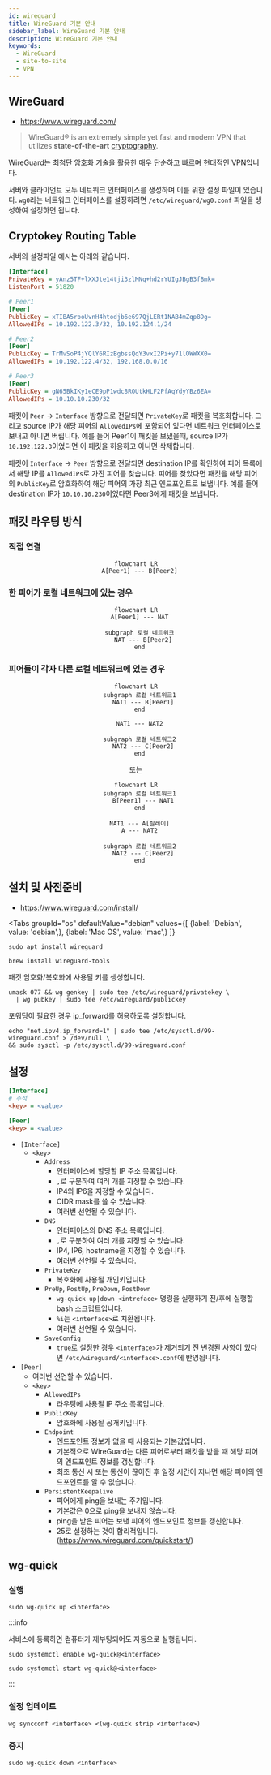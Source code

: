 ```yaml
---
id: wireguard
title: WireGuard 기본 안내
sidebar_label: WireGuard 기본 안내
description: WireGuard 기본 안내
keywords:
  - WireGuard
  - site-to-site
  - VPN
---
```



## WireGuard

- https://www.wireguard.com/

> WireGuard® is an extremely simple yet fast and modern VPN that utilizes **state-of-the-art** [cryptography](https://www.wireguard.com/protocol/).

WireGuard는 최첨단 암호화 기술을 활용한 매우 단순하고 빠르며 현대적인 VPN입니다.

서버와 클라이언트 모두 네트워크 인터페이스를 생성하며 이를 위한 설정 파일이 있습니다. `wg0`라는 네트워크 인터페이스를 설정하려면 `/etc/wireguard/wg0.conf` 파일을 생성하여 설정하면 됩니다.

## Cryptokey Routing Table

서버의 설정파일 예시는 아래와 같습니다.

```ini title="/etc/wireguard/wg0.conf"
[Interface]
PrivateKey = yAnz5TF+lXXJte14tji3zlMNq+hd2rYUIgJBgB3fBmk=
ListenPort = 51820

# Peer1
[Peer]
PublicKey = xTIBA5rboUvnH4htodjb6e697QjLERt1NAB4mZqp8Dg=
AllowedIPs = 10.192.122.3/32, 10.192.124.1/24

# Peer2
[Peer]
PublicKey = TrMvSoP4jYQlY6RIzBgbssQqY3vxI2Pi+y71lOWWXX0=
AllowedIPs = 10.192.122.4/32, 192.168.0.0/16

# Peer3
[Peer]
PublicKey = gN65BkIKy1eCE9pP1wdc8ROUtkHLF2PfAqYdyYBz6EA=
AllowedIPs = 10.10.10.230/32
```

패킷이 `Peer` -\> `Interface` 방향으로 전달되면 `PrivateKey`로 패킷을 복호화합니다. 그리고 source IP가 해당 피어의 `AllowedIPs`에 포함되어 있다면 네트워크 인터페이스로 보내고 아니면 버립니다. 예를 들어 Peer1이 패킷을 보냈을때, source IP가 `10.192.122.3`이었다면 이 패킷을 허용하고 아니면 삭제합니다.

패킷이 `Interface` -\> `Peer` 방향으로 전달되면 destination IP를 확인하여 피어 목록에서 해당 IP를 `AllowedIPs`로 가진 피어를 찾습니다. 피어를 찾았다면 패킷을 해당 피어의 `PublicKey`로 암호화하여 해당 피어의 가장 최근 엔드포인트로 보냅니다. 예를 들어 destination IP가 `10.10.10.230`이었다면 Peer3에게 패킷을 보냅니다.

## 패킷 라우팅 방식

### 직접 연결

<center>

```mermaid
flowchart LR
  A[Peer1] --- B[Peer2]
```

</center>

### 한 피어가 로컬 네트워크에 있는 경우

<center>

```mermaid
flowchart LR
  A[Peer1] --- NAT

  subgraph 로컬 네트워크
    NAT --- B[Peer2]
  end
```

</center>

### 피어들이 각자 다른 로컬 네트워크에 있는 경우

<center>

```mermaid
flowchart LR
  subgraph 로컬 네트워크1
    NAT1 --- B[Peer1]
  end

  NAT1 --- NAT2

  subgraph 로컬 네트워크2
    NAT2 --- C[Peer2]
  end
```

</center>

<center>또는</center>

<center>

```mermaid
flowchart LR
  subgraph 로컬 네트워크1
    B[Peer1] --- NAT1
  end

  NAT1 --- A[릴레이]
  A --- NAT2

  subgraph 로컬 네트워크2
    NAT2 --- C[Peer2]
  end
```

</center>

## 설치 및 사전준비

- https://www.wireguard.com/install/

<Tabs
    groupId="os"
    defaultValue="debian"
    values={[
        {label: 'Debian', value: 'debian',},
        {label: 'Mac OS', value: 'mac',}
    ]}
>

<TabItem value="debian">

```shell
sudo apt install wireguard
```

</TabItem>

<TabItem value="mac">

```shell
brew install wireguard-tools
```

</TabItem>

</Tabs>

패킷 암호화/복호화에 사용될 키를 생성합니다.

```shell
umask 077 && wg genkey | sudo tee /etc/wireguard/privatekey \
  | wg pubkey | sudo tee /etc/wireguard/publickey
```

포워딩이 필요한 경우 ip_forward를 허용하도록 설정합니다.

```shell
echo "net.ipv4.ip_forward=1" | sudo tee /etc/sysctl.d/99-wireguard.conf > /dev/null \
&& sudo sysctl -p /etc/sysctl.d/99-wireguard.conf
```

## 설정

```ini title="/etc/wireguard/<interface>.conf"
[Interface]
# 주석
<key> = <value>

[Peer]
<key> = <value>
```

- `[Interface]`
  - `<key>`
    - `Address`
      - 인터페이스에 할당할 IP 주소 목록입니다.
      - `,`로 구분하여 여러 개를 지정할 수 있습니다.
      - IP4와 IP6을 지정할 수 있습니다.
      - CIDR mask를 쓸 수 있습니다.
      - 여러번 선언될 수 있습니다.
    - `DNS`
      - 인터페이스의 DNS 주소 목록입니다.
      - `,`로 구분하여 여러 개를 지정할 수 있습니다.
      - IP4, IP6, hostname을 지정할 수 있습니다.
      - 여러번 선언될 수 있습니다.
    - `PrivateKey`
      - 복호화에 사용될 개인키입니다.
    - `PreUp`, `PostUp`, `PreDown`, `PostDown`
      - `wg-quick up|down <intreface>` 명령을 실행하기 전/후에 실행할 bash 스크립트입니다.
      - `%i`는 `<interface>`로 치환됩니다.
      - 여러번 선언될 수 있습니다.
    - `SaveConfig`
      - `true`로 설정한 경우 `<interface>`가 제거되기 전 변경된 사항이 있다면 `/etc/wireguard/<interface>.conf`에 반영됩니다.
- `[Peer]`
  - 여러번 선언할 수 있습니다.
  - `<key>`
    - `AllowedIPs`
      - 라우팅에 사용될 IP 주소 목록입니다.
    - `PublicKey`
      - 암호화에 사용될 공개키입니다.
    - `Endpoint`
      - 엔드포인트 정보가 없을 때 사용되는 기본값입니다.
      - 기본적으로 WireGuard는 다른 피어로부터 패킷을 받을 때 해당 피어의 엔드포인트 정보를 갱신합니다.
      - 최초 통신 시 또는 통신이 끊어진 후 일정 시간이 지나면 해당 피어의 엔드포인트를 알 수 없습니다.
    - `PersistentKeepalive`
      - 피어에게 ping을 보내는 주기입니다.
      - 기본값은 0으로 ping을 보내지 않습니다.
      - ping을 받은 피어는 보낸 피어의 엔드포인트 정보를 갱신합니다.
      - 25로 설정하는 것이 합리적입니다.(https://www.wireguard.com/quickstart/)

## wg-quick

### 실행

```shell
sudo wg-quick up <interface>
```

:::info

서비스에 등록하면 컴퓨터가 재부팅되어도 자동으로 실행됩니다.

```shell
sudo systemctl enable wg-quick@<interface>
```

```shell
sudo systemctl start wg-quick@<interface>
```

:::

### 설정 업데이트

```shell
wg syncconf <interface> <(wg-quick strip <interface>)
```

### 중지

```shell
sudo wg-quick down <interface>
```
